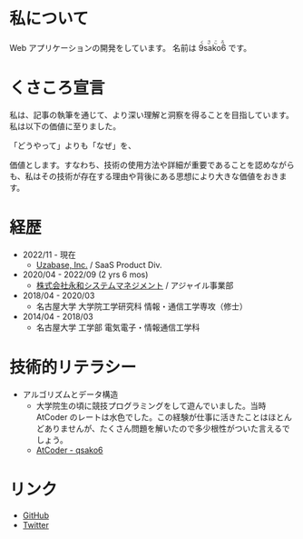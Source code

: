 # 私について

Web アプリケーションの開発をしています。
名前は
<ruby> 9sako6 <rp>(</rp><rt>くさころ</rt><rp>)</rp> </ruby> です。

# くさころ宣言

私は、記事の執筆を通じて、より深い理解と洞察を得ることを目指しています。私は以下の価値に至りました。

「どうやって」よりも「なぜ」を、

価値とします。すなわち、技術の使用方法や詳細が重要であることを認めながらも、私はその技術が存在する理由や背後にある思想により大きな価値をおきます。

# 経歴

- 2022/11 - 現在
  - [Uzabase, Inc.](https://www.uzabase.com/en/) / SaaS Product Div.
- 2020/04 - 2022/09 (2 yrs 6 mos)
  - [株式会社永和システムマネジメント](https://esm.co.jp/) / アジャイル事業部
- 2018/04 - 2020/03
  - 名古屋大学 大学院工学研究科 情報・通信工学専攻（修士）
- 2014/04 - 2018/03
  - 名古屋大学 工学部 電気電子・情報通信工学科

# 技術的リテラシー

- アルゴリズムとデータ構造
  - 大学院生の頃に競技プログラミングをして遊んでいました。当時 AtCoder のレートは水色でした。この経験が仕事に活きたことはほとんどありませんが、たくさん問題を解いたので多少根性がついた言えるでしょう。
  - [AtCoder - qsako6](https://atcoder.jp/users/qsako6)

# リンク

- [GitHub](https://github.com/9sako6)
- [Twitter](https://twitter.com/9sako6)
